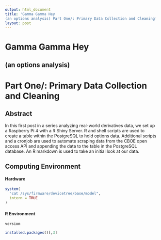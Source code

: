 ```yaml
---
output: html_document
title: 'Gamma Gamma Hey 
(an options analysis) Part One/: Primary Data Collection and Cleaning'
layout: post
---
```


# Gamma Gamma Hey 

## (an options analysis) 

# Part One/: Primary Data Collection and Cleaning




## Abstract

In this first post in a series analyzing real-world derivatives data, we set up a Raspberry Pi 4 with a R Shiny Server. R and shell scripts are used to create a table within the PostgreSQL to hold options data. Additional scripts and a cronjob are used to automate scraping data from the CBOE open access API and appending the data to the table in the PostgreSQL database. An R markdown is used to take an initial look at our data. 

## Computing Environment

#### Hardware

```r


system(
  "cat /sys/firmware/devicetree/base/model",
  intern = TRUE
)
```

#### R Environment

```r

version

installed.packages()[,3]

```